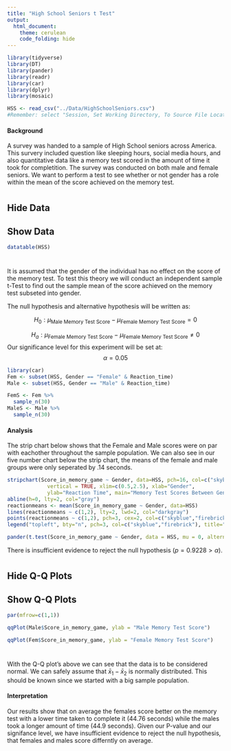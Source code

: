 ```yaml
---
title: "High School Seniors t Test"
output: 
  html_document:
    theme: cerulean
    code_folding: hide
---
```


```r
library(tidyverse)
library(DT)
library(pander)
library(readr)
library(car)
library(dplyr)
library(mosaic)

HSS <- read_csv("../Data/HighSchoolSeniors.csv")
#Remember: select "Session, Set Working Directory, To Source File Location", and then play this R-chunk into your console to read the HSS data into R. 
```

<!-- Instructions

1. Use the HSS dataset in R to come up with a question that can be answered with a t Test. 

Here is a link to the survey given to the students that participated in the study:
https://ww2.amstat.org/censusatschool/pdfs/C@SQuestionnaire.pdf
(Use the link to learn about what each column of data in the data set represents.)

2. Establish why your question is interesting and rephrase the question using a statistical "null" and "alternative" hypothesis. (Hint, see the "Math 325 Notebook -> R Help -> R-Markdown Hints" page of your textbook for instructions on how to write mathematical hypotheses.)

3. Clearly answer your question using statistics. Be sure to compute a p-value and provide supporting numerical and graphical summaries.

Note: you can create "groups" from the data in many ways. For example, suppose you wanted to create a variable that grouped people according to whether they thought recycling was more important than conserving water. You could do this by:

```r
HSS <- HSS %>%
  mutate(recycling_than_water = ifelse(Importance_recycling_rubbish >	Importance_conserving_water, "Recycling More Important", "Water Conservation More Important"))
```

-->
#### Background
A survey was handed to a sample of High School seniors across America. This survery included question like sleeping hours, social media hours, and also quantitative data like a memory test scored in the amount of time it took for completition. The survey was conducted on both male and female seniors. We want to perform a test to see whether or not gender has a role within the mean of the score achieved on the memory test.

# {.tabset .tabset-fade .tabset-pills}

## Hide Data

## Show Data


```r
datatable(HSS)
```

#

It is assumed that the gender of the individual has no effect on the score of the memory test. To test this theory we will conduct an independent sample t-Test to find out the sample mean of the score achieved on the memory test subseted into gender.

The null hypothesis and alternative hypothesis will be written as:

$$
  H_0: \mu_\text{Male Memory Test Score} - \mu_\text{Female Memory Test Score} = 0
$$

$$
  H_a: \mu_\text{Female Memory Test Score} - \mu_\text{Female Memory Test Score} \neq 0
$$
Our significance level for this experiment will be set at: 
$$
  \alpha = 0.05
$$


```r
library(car)
Fem <- subset(HSS, Gender == "Female" & Reaction_time)
Male <- subset(HSS, Gender == "Male" & Reaction_time)

FemS <- Fem %>%
  sample_n(30)
MaleS <- Male %>% 
  sample_n(30)
```

#### Analysis

The strip chart below shows that the Female and Male scores were on par with eachother throughout the sample population. We can also see in our five number chart below the strip chart, the means of the female and male groups were only seperated by .14 seconds.


```r
stripchart(Score_in_memory_game ~ Gender, data=HSS, pch=16, col=c("skyblue","firebrick"), 
             vertical = TRUE, xlim=c(0.5,2.5), xlab="Gender", 
             ylab="Reaction Time", main="Memory Test Scores Between Genders")
abline(h=0, lty=2, col="gray")
reactionmeans <- mean(Score_in_memory_game ~ Gender, data=HSS)
lines(reactionmeans ~ c(1,2), lty=2, lwd=2, col="darkgray")
points(reactionmeans ~ c(1,2), pch=3, cex=2, col=c("skyblue","firebrick"))
legend("topleft", bty="n", pch=3, col=c("skyblue","firebrick"), title="Gender", legend=c("Female", "Male"))
```

```r
pander(t.test(Score_in_memory_game ~ Gender, data = HSS, mu = 0, alternative = "two.sided", conf.level = 0.95), caption="Independent Sample t-Test: Score in Memory Game Based on Gender", split.table=Inf)
```

There is insufficient evidence to reject the null hypothesis ($p = 0.9228 > \alpha$).

# {.tabset .tabset-fade .tabset-pills}

## Hide Q-Q Plots

## Show Q-Q Plots

```r
par(mfrow=c(1,1))

qqPlot(Male$Score_in_memory_game, ylab = "Male Memory Test Score")

qqPlot(Fem$Score_in_memory_game, ylab = "Female Memory Test Score")
```

#

With the Q-Q plot's above we can see that the data is to be considered normal. We can safely assume that $\bar{x}_1 - \bar{x}_2$ is normally distributed. This should be known since we started with a big sample population.


#### Interpretation
Our results show that on average the females score better on the memory test with a lower time taken to complete it (44.76 seconds) while the males took a longer amount of time (44.9 seconds). Given our P-value and our signifance level, we have insufficient evidence to reject the null hypothesis, that females and males score differntly on average.



















